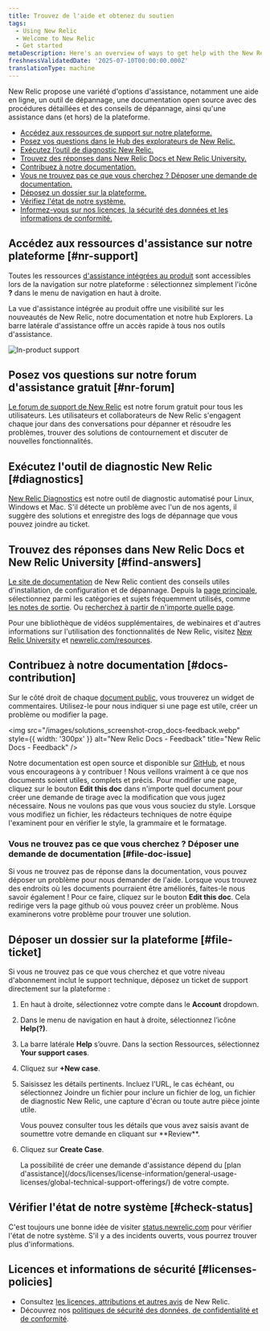 ```yaml
---
title: Trouvez de l'aide et obtenez du soutien
tags:
  - Using New Relic
  - Welcome to New Relic
  - Get started
metaDescription: Here's an overview of ways to get help with the New Relic platform.
freshnessValidatedDate: '2025-07-10T00:00:00.000Z'
translationType: machine
---
```


New Relic propose une variété d&apos;options d&apos;assistance, notamment une aide en ligne, un outil de dépannage, une documentation open source avec des procédures détaillées et des conseils de dépannage, ainsi qu&apos;une assistance dans (et hors) de la plateforme.

* [Accédez aux ressources de support sur notre plateforme.](#nr-support)
* [Posez vos questions dans le Hub des explorateurs de New Relic.](#nr-forum)
* [Exécutez l’outil de diagnostic New Relic.](#diagnostics)
* [Trouvez des réponses dans New Relic Docs et New Relic University.](#find-answers)
* [Contribuez à notre documentation.](#docs-contribution)
* [Vous ne trouvez pas ce que vous cherchez ? Déposer une demande de documentation.](#file-doc-issue)
* [Déposez un dossier sur la plateforme.](#file-ticket)
* [Vérifiez l&apos;état de notre système.](#check-status)
* [Informez-vous sur nos licences, la sécurité des données et les informations de conformité.](#licenses-policies)

## Accédez aux ressources d&apos;assistance sur notre plateforme [#nr-support]

Toutes les ressources [d&apos;assistance intégrées au produit](https://one.newrelic.com/redirect/support) sont accessibles lors de la navigation sur notre plateforme : sélectionnez simplement l&apos;icône <DNT>**?**</DNT> dans le menu de navigation en haut à droite.

La vue d&apos;assistance intégrée au produit offre une visibilité sur les nouveautés de New Relic, notre documentation et notre hub Explorers. La barre latérale d&apos;assistance offre un accès rapide à tous nos outils d&apos;assistance.

<img title="New Relic's in-product support" alt="In-product support" src="/images/solutions_screenshot-crop_product-support.webp" />

## Posez vos questions sur notre forum d&apos;assistance gratuit [#nr-forum]

[Le forum de support de New Relic](https://discuss.newrelic.com/) est notre forum gratuit pour tous les utilisateurs. Les utilisateurs et collaborateurs de New Relic s&apos;engagent chaque jour dans des conversations pour dépanner et résoudre les problèmes, trouver des solutions de contournement et discuter de nouvelles fonctionnalités.

## Exécutez l&apos;outil de diagnostic New Relic [#diagnostics]

[New Relic Diagnostics](/docs/using-new-relic/cross-product-functions/troubleshooting/new-relic-diagnostics) est notre outil de diagnostic automatisé pour Linux, Windows et Mac. S&apos;il détecte un problème avec l&apos;un de nos agents, il suggère des solutions et enregistre des logs de dépannage que vous pouvez joindre au ticket.

## Trouvez des réponses dans New Relic Docs et New Relic University [#find-answers]

[Le site de documentation](https://docs.newrelic.com) de New Relic contient des conseils utiles d&apos;installation, de configuration et de dépannage. Depuis la [page principale](http://docs.newrelic.com), sélectionnez parmi les catégories et sujets fréquemment utilisés, comme [les notes de sortie](/docs/release-notes). Ou [recherchez à partir de n&apos;importe quelle page](http://docs.newrelic.com/search).

Pour une bibliothèque de vidéos supplémentaires, de webinaires et d&apos;autres informations sur l&apos;utilisation des fonctionnalités de New Relic, visitez [New Relic University](https://learn.newrelic.com/) et [newrelic.com/resources](https://newrelic.com/resources/videos).

## Contribuez à notre documentation [#docs-contribution]

Sur le côté droit de chaque [document public,](https://docs.newrelic.com) vous trouverez un widget de commentaires. Utilisez-le pour nous indiquer si une page est utile, créer un problème ou modifier la page.

<img src="/images/solutions_screenshot-crop_docs-feedback.webp" style={{ width: '300px' }} alt="New Relic Docs - Feedback" title="New Relic Docs - Feedback" />

Notre documentation est open source et disponible sur [GitHub](https://github.com/newrelic/docs-website), et nous vous encourageons à y contribuer ! Nous veillons vraiment à ce que nos documents soient utiles, complets et précis. Pour modifier une page, cliquez sur le bouton <DNT>**Edit this doc**</DNT> dans n&apos;importe quel document pour créer une demande de tirage avec la modification que vous jugez nécessaire. Nous ne voulons pas que vous vous souciez du style. Lorsque vous modifiez un fichier, les rédacteurs techniques de notre équipe l&apos;examinent pour en vérifier le style, la grammaire et le formatage.

### Vous ne trouvez pas ce que vous cherchez ? Déposer une demande de documentation [#file-doc-issue]

Si vous ne trouvez pas de réponse dans la documentation, vous pouvez déposer un problème pour nous demander de l&apos;aide. Lorsque vous trouvez des endroits où les documents pourraient être améliorés, faites-le nous savoir également ! Pour ce faire, cliquez sur le bouton <DNT>**Edit this doc**</DNT>. Cela redirige vers la page github où vous pouvez créer un problème. Nous examinerons votre problème pour trouver une solution.

## Déposer un dossier sur la plateforme [#file-ticket]

Si vous ne trouvez pas ce que vous cherchez et que votre niveau d&apos;abonnement inclut le support technique, déposez un ticket de support directement sur la plateforme :

1. En haut à droite, sélectionnez votre compte dans le <DNT>**Account** dropdown</DNT>.

2. Dans le menu de navigation en haut à droite, sélectionnez l’icône **Help(?)**.

3. La barre latérale **Help** s’ouvre. Dans la section Ressources, sélectionnez <DNT>**Your support cases**</DNT>.

4. Cliquez sur <DNT>**+New case**</DNT>.

5. Saisissez les détails pertinents. Incluez l&apos;URL, le cas échéant, ou sélectionnez Joindre un fichier pour inclure un fichier de log, un fichier de diagnostic New Relic, une capture d&apos;écran ou toute autre pièce jointe utile.

   <Callout variant="tip">
     Vous pouvez consulter tous les détails que vous avez saisis avant de soumettre votre demande en cliquant sur <DNT>**Review**</DNT>.
   </Callout>

6. Cliquez sur <DNT>**Create Case**</DNT>.

   <Callout variant="important">
     La possibilité de créer une demande d&apos;assistance dépend du [plan d&apos;assistance](/docs/licenses/license-information/general-usage-licenses/global-technical-support-offerings/) de votre compte.
   </Callout>

## Vérifier l&apos;état de notre système [#check-status]

C&apos;est toujours une bonne idée de visiter [status.newrelic.com](https://status.newrelic.com) pour vérifier l&apos;état de notre système. S&apos;il y a des incidents ouverts, vous pourrez trouver plus d&apos;informations.

## Licences et informations de sécurité [#licenses-policies]

* Consultez [les licences, attributions et autres avis](/docs/licenses) de New Relic.
* Découvrez nos [politiques de sécurité des données, de confidentialité et de conformité](/docs/security).